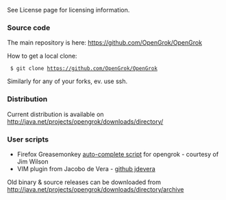 See License page for licensing information.

=== Source code ===

The main repository is here: https://github.com/OpenGrok/OpenGrok

How to get a local clone:

  $ git clone https://github.com/OpenGrok/OpenGrok

Similarly for any of your forks, ev. use ssh.

=== Distribution ===

Current distribution is available on http://java.net/projects/opengrok/downloads/directory/

=== User scripts ===

* Firefox Greasemonkey [http://userscripts.org/scripts/show/4758 auto-complete script] for opengrok - courtesy of Jim Wilson
* VIM plugin from Jacobo de Vera - [https://github.com/jdevera/vim-opengrok-search github jdevera]


Old binary & source releases can be downloaded from http://java.net/projects/opengrok/downloads/directory/archive